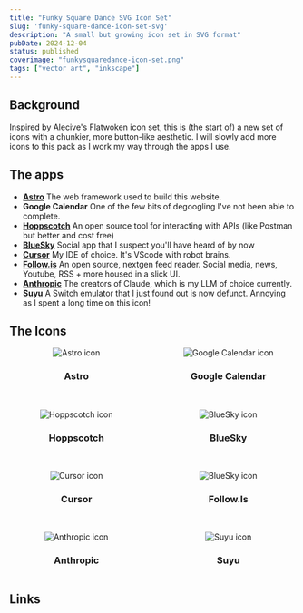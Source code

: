 ```yaml
---
title: "Funky Square Dance SVG Icon Set"
slug: 'funky-square-dance-icon-set-svg'
description: "A small but growing icon set in SVG format"
pubDate: 2024-12-04
status: published
coverimage: "funkysquaredance-icon-set.png"
tags: ["vector art", "inkscape"]
---
```



## Background

Inspired by Alecive's Flatwoken icon set, this is (the start of) a new set of icons with a chunkier, more button-like aesthetic. I will slowly add more icons to this pack as I work my way through the apps I use.

## The apps

- **[Astro](https://astro.build)** The web framework used to build this website.
- **Google Calendar** One of the few bits of degoogling I've not been able to complete.
- **[Hoppscotch](https://github.com/hoppscotch/hoppscotch)** An open source tool for interacting with APIs (like Postman but better and cost free)
- **[BlueSky](https://bsky.app)** Social app that I suspect you'll have heard of by now
- **[Cursor](https://cursor.sh)** My IDE of choice. It's VScode with robot brains.
- **[Follow.is](https://follow.is)** An open source, nextgen feed reader. Social media, news, Youtube, RSS + more housed in a slick UI.
- **[Anthropic](https://anthropic.com)** The creators of Claude, which is my LLM of choice currently.
- **[Suyu](https://suyu.dev)** A Switch emulator that I just found out is now defunct. Annoying as I spent a long time on this icon!

## The Icons

<div style="display: grid; grid-template-columns: repeat(auto-fit, minmax(200px, 1fr)); gap: 2rem; text-align: center;">
  <div>
    <Image src={AstroIcon} alt="Astro icon" width={256}/>
    <h3>Astro</h3>
  </div>
  <div>
    <Image src={GoogleCalendar} alt="Google Calendar icon" width={256}/>
    <h3>Google Calendar</h3>
  </div>
    <div>
    <Image src={HoppscotchIcon} alt="Hoppscotch icon" width={256}/>
    <h3>Hoppscotch</h3>
  </div>
    <div>
    <Image src={BlueSkyIcon} alt="BlueSky icon" width={256}/>
    <h3>BlueSky</h3>
  </div>
      <div>
    <Image src={CursorIcon} alt="Cursor icon" width={256}/>
    <h3>Cursor</h3>
  </div>
  <div>
    <Image src={FollowIsIcon} alt="BlueSky icon" width={256}/>
    <h3>Follow.Is</h3>
  </div>
  <div>
    <Image src={Anthropic} alt="Anthropic icon" width={256}/>
    <h3>Anthropic</h3>
  </div>
  <div>
    <Image src={SuyuIcon} alt="Suyu icon" width={256}/>
    <h3>Suyu</h3>
  </div>
</div>

## Links

<ExternalLink link="https://github.com/sigreer/funkysquaredance" text="repo for these icons" />
<ExternalLink link="https://github.com/alecive/flatwoken" text="Alecive's Flatwoken icon set that inspired these" />